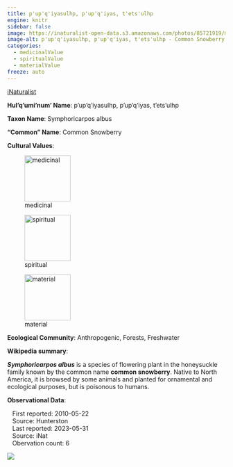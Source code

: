 ```yaml
---
title: p'up'q'iyasulhp, p'up'q'iyas, t'ets'ulhp
engine: knitr
sidebar: false
image: https://inaturalist-open-data.s3.amazonaws.com/photos/85721919/medium.jpg
image-alt: p'up'q'iyasulhp, p'up'q'iyas, t'ets'ulhp - Common Snowberry
categories:
  - medicinalValue
  - spiritualValue
  - materialValue
freeze: auto
---
```


<div role="img" class="imerss-photo" style="background-image: url(https://inaturalist-open-data.s3.amazonaws.com/photos/85721919/medium.jpg)" 
 alt="p'up'q'iyasulhp, p'up'q'iyas, t'ets'ulhp - Common Snowberry">
 <a href="https://www.inaturalist.org/taxa/48523" target="_blank" class="taxonDisplay-iNat-extern">iNaturalist<span class="external-link"></span></a>
</div>

**Hul'q'umi'num' Name**: p'up'q'iyasulhp, p'up'q'iyas, t'ets'ulhp



**Taxon Name**: Symphoricarpos albus

**"Common" Name**: Common Snowberry

**Cultural Values**:

:::{layout-nrow=1}
![medicinal](/files/medicinal.svg){width=106px}

![spiritual](/files/spiritual.svg){width=106px}

![material](/files/material.svg){width=106px}
:::

**Ecological Community**: Anthropogenic, Forests, Freshwater

**Wikipedia summary**:
<p class="mw-empty-elt">
</p>

<p><i><b>Symphoricarpos albus</b></i> is a species of flowering plant in the honeysuckle family known by the common name <b>common snowberry</b>. Native to North America, it is browsed by some animals and planted for ornamental and ecological purposes, but is poisonous to humans.

**Observational Data**:

|    First reported: 2010-05-22

|    Source: Hunterston

|    Last reported: 2023-05-31

|    Source: iNat

|    Obervation count: 6

![](community_dist.png)
